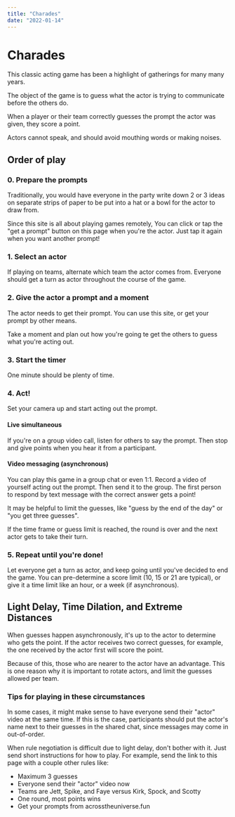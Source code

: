 ```yaml
---
title: "Charades"
date: "2022-01-14"
---
```


# Charades

This classic acting game has been a highlight of gatherings for many many years.

The object of the game is to guess what the actor is trying to communicate before the others do.

When a player or their team correctly guesses the prompt the actor was given, they score a point.

Actors cannot speak, and should avoid mouthing words or making noises.

## Order of play

### 0. Prepare the prompts

Traditionally, you would have everyone in the party write down 2 or 3 ideas on separate strips of paper to be put into a hat or a bowl for the actor to draw from.

Since this site is all about playing games remotely, You can click or tap the "get a prompt" button on this page when you're the actor. Just tap it again when you want another prompt!

### 1. Select an actor

If playing on teams, alternate which team the actor comes from. Everyone should get a turn as actor throughout the course of the game.

### 2. Give the actor a prompt and a moment

The actor needs to get their prompt. You can use this site, or get your prompt by other means.

Take a moment and plan out how you're going te get the others to guess what you're acting out.

### 3. Start the timer

One minute should be plenty of time.

### 4. Act!

Set your camera up and start acting out the prompt.

#### Live simultaneous

If you're on a group video call, listen for others to say the prompt. Then stop and give points when you hear it from a participant.

#### Video messaging (asynchronous)

You can play this game in a group chat or even 1:1. Record a video of yourself acting out the prompt. Then send it to the group. The first person to respond by text message with the correct answer gets a point!

It may be helpful to limit the guesses, like "guess by the end of the day" or "you get three guesses".

If the time frame or guess limit is reached, the round is over and the next actor gets to take their turn.

### 5. Repeat until you're done!

Let everyone get a turn as actor, and keep going until you've decided to end the game. You can pre-determine a score limit (10, 15 or 21 are typical), or give it a time limit like an hour, or a week (if asynchronous).

## Light Delay, Time Dilation, and Extreme Distances

When guesses happen asynchronously, it's up to the actor to determine who gets the point. If the actor receives two correct guesses, for example, the one received by the actor first will score the point.

Because of this, those who are nearer to the actor have an advantage. This is one reason why it is important to rotate actors, and limit the guesses allowed per team.

### Tips for playing in these circumstances

In some cases, it might make sense to have everyone send their "actor" video at the same time. If this is the case, participants should put the actor's name next to their guesses in the shared chat, since messages may come in out-of-order.

When rule negotiation is difficult due to light delay, don't bother with it. Just send short instructions for how to play. For example, send the link to this page with a couple other rules like:

- Maximum 3 guesses
- Everyone send their "actor" video now
- Teams are Jett, Spike, and Faye versus Kirk, Spock, and Scotty
- One round, most points wins
- Get your prompts from acrosstheuniverse.fun
